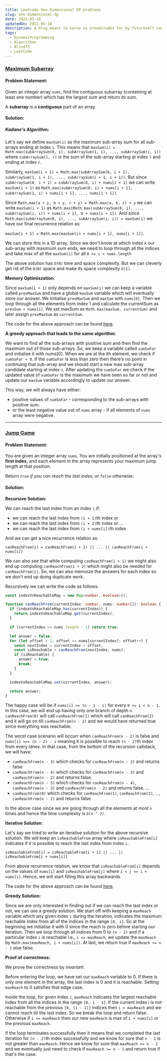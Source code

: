 ```yaml
---
title: Leetcode One Dimensional DP problems
slug: one-dimensional-dp
date: 2022-05-18
updatedOn: 2022-05-18
description: A blog meant to serve as breadcrumbs for my futureself consisting of thoughts, gotchas and the final solutions when going through the LeetCode problems in the Blind75 list around 1D DP.
tags:
  - DynamicProgramming
  - Algorithms
  - Blind75
  - LeetCode
---
```


### [Maximum Subarray](https://leetcode.com/problems/maximum-subarray/)

#### Problem Statement:

Given an integer array `nums`, find the contiguous subarray (containing at least one number) which has the largest sum and return _its sum_.

A **subarray** is a **contiguous** part of an array.

#### Solution:

##### Kadane's Algorithm:

Let's say we define `maxSum(i)` as the maximum sub-array sum for all sub-arrays ending at index `i`.
This means that `maxSum(i) = Math.max(subArraySum(0, i), subArraySum(1, i), ..., subArraySum(i, i))` where `subArraySum(l, r)` is the sum of the sub-array starting at index `l` and ending at index `r`.

Similarly, `maxSum(i + 1) = Math.max(subArraySum(0, i + 1), subArraySum(1, i + 1), ..., subArraySum(i + 1, i + 1))`.
But since `subArraySum(0, i + 1) = subArraySum(0, i) + nums[i + 1]` we can write `maxSum(i + 1)` as `Math.max(subArraySum(0, i) + nums[i + 1], subArraySum(1, i) + nums[i + 1], ..., nums[i + 1])`.

Since `Math.max(a + y, b + y, c + y) = Math.max(a, b, c) + y` we can write `maxSum(i + 1)` as `Math.max(Math.max(subArraySum(0, i), ..., subArraySum(i, i)) + nums[i + 1], 0 + nums[i + 1])`.
And since `Math.max(subArraySum(0, i), ..., subArraySum(i, i)) = maxSum(i)` we have our final recurrence relation as:

`maxSum(i + 1) = Math.max(maxSum(i) + nums[i + 1], nums[i + 1])`.

We can store this in a 1D array. Since we don't know at which index `k` our sub-array with maximum sum ends,
we need to loop through all the indices and take max of all the `maxSum(i)` for all `0 <= i < nums.length`

The above solution has `O(N)` time and space complexity. But we can cleverly get rid of the `O(N)` space and make its space complexity `O(1)`.

**Memory Optimiszation**:

Since `maxSum(i + 1)` only depends on `maxSum(i)` we can keep a variable called `prevMaxSum` and have a global `maxSum` variable which will eventually store our answer.
We initialise `prevMaxSum` and `maxSum` with `nums[0]`. Then we loop through all the elements from index 1 and calculate the currentSum as `prevSum + nums[i]`.
We set maxSum as `Math.max(maxSum, currentSum)` and later assign `prevMaxSum` as `currentSum`.

The code for the above approach can be found [here](https://leetcode.com/submissions/detail/700080102/).

**A greedy approach that leads to the same algorithm**:

We want to find all the sub-arrays with positive sum and then find the maximum out of those sub-arrays.
So, we keep a variable called `sumSoFar` and initialise it with nums[0]. When we are at the ith element, we check if `sumSoFar < 0`.
If the `sumSoFar` is less than zero then there's no point in continuing that sub-array and we should start a new max sub-array candidate starting at index `i`.
After updating the `sumSoFar` we check if the updated value of `sumSoFar` is the maximum we have seen so far or not and update our `maxSum` variable accordingly to update our answer.

This way, we will always have either:

- positive values of `sumSoFar` - corresponding to the sub-arrays with positive sum.
- or the least negative value out of `nums` array - if all elements of `nums` array were negative.

---

### [Jump Game](https://leetcode.com/problems/jump-game/)

#### Problem Statement:

You are given an integer array `nums`. You are initially positioned at the array's **first index**, and each element in the array represents your maximum jump length at that position.

Return _`true` if you can reach the last index, or `false` otherwise_.

#### Solution:

<!--
**Very Bruteforce Solution:**

We can reach the last index - say `(n - 1)` if:

- We can reach `(n - 2)`nd index and `nums[n - 2] >= (n - 1) - (n - 2) >= 1` or
- We can reach `(n - 3)`rd index and `nums[n - 3] >= (n - 1) - (n - 3) >= 2` or
- We can reach `(n - 4)`th index and `nums[n - 4] >= (n - 1) - (n - 4) >= 3` or
- ...
- We can reach 1st index and nums[1] >= (n - 1) - (1) >= n - 2 or
- nums[0] >= n - 1

And if we take a closer look at the sub-problem of reaching `(n - 2)`nd index we see that we can reach it if:

- We can reach `(n - 3)`rd index and `nums[n - 3] >= (n - 2) - (n - 3) >= 1` or
- We can reach `(n - 4)`th index and `nums[n - 4] >= (n - 2) - (n - 4) >= 3` or
- ...
- We can reach 1st index and `nums[1] >= (n - 2) - (1) >= n - 3` or
- `nums[0] >= n - 2`

So even if we have answer for `(n - 2)` we won't be able to use it or any of its sub-problem to avoid repeated work.
The time complexity of this algorithm is O(n ^ n) since we are checking for each index at most `n` times and there's no common/memoizable work. -->

**Recursive Solution:**

We can reach the last index from an index `i` if:

- we can reach the last index from `(i + 1)`th index or
- we can reach the last index from `(i + 2)`th index or
  ...
- we can reach the last index from `(i + nums[i])`th index

And we can get a nice recurrence relation as:

```
canReachFrom(i) = canReachFrom(i + 1) || ... || canReachFrom(i + nums[i])
```

We can also see that while computing `canReachFrom(i + 1)` we might also end up computing `canReachFrom(i + 2)` which might also be needed for `canReachFrom(i)`.
So, we can also memoize the answers for each index so we don't end up doing duplicate work.

Recursively we can write the code as follows:

```ts
const indexVsReachableMap = new Map<number, boolean>();

function canReachFrom(currentIndex: number, nums: number[]): boolean {
  if (indexVsReachableMap.has(currentIndex)) {
    return indexVsReachableMap.get(currentIndex);
  }

  if (currentIndex >= nums.length - 1) return true;

  let answer = false;
  for (let offset = 1; offset <= nums[currentIndex]; offset++) {
    const nextIndex = currentIndex + offset;
    const isReachable = canReachFrom(nextIndex, nums);
    if (isReachable) {
      answer = true;
      break;
    }
  }

  indexVsReachableMap.set(currentIndex, answer);

  return answer;
}
```

The happy case will be if `nums[i] >= (n - 1 - i)` for every `0 <= i < n - 1`. In this case, we will end up having only one branch of depth `n`.
`canReachFrom(0)` will call `canReachFrom(1)` which will call `canReachFrom(2)` and it will go on till `canReachFrom(n - 2)` and we would have returned true since everything was reachable.

The worst case scenario will occurr when `canReachFrom(n - 2)` is false and `nums[i] === (n - 2) - i` meaning it is possible to reach `(n - 2)`th index from every idnex.
In that case, from the bottom of the recursion callstack, we will have:

- `canReachFrom(n - 3)` which checks for `canReachFrom(n - 2)` and returns false
- `canReachFrom(n - 4)` which checks for `canReachFrom(n - 3)` and `canReachFrom(n - 2)` and returns false.
- `canReachFrom(n - 5)` which checks for `canReachFrom(n - 4)`, `canReachFrom(n - 3)` and `canReachFrom(n - 2)` and returns false.
  ...
- `canReachFrom(0)` which checks for `canReachFrom(1)`, `canReachFrom(2)`, ..., `canReachFrom(n - 2)` and returns false

In the above case since we are going through all the elements at most `n` times and hence the time complexity is `O(n ^ 2)`.

**Iterative Solution:**

Let's say we tried to write an iterative solution for the above recursive solution.
We will keep an `isReachableFrom` array where `isReachableFrom[i]` indicates if it is possible to reach the last index from index `i`.

```
isReachableFrom[i] = isReachableFrom[i + 1] || ... || isReachableFrom[i + nums[i]]
```

From above recurrence relation, we know that `isReachableFrom[i]` depends on the values of `nums[i]` and `isReachableFrom[j]` where `i < j <= i + nums[i]`.
Hence, we will start filling this array backwards.

The code for the above approach can be found [here](https://leetcode.com/submissions/detail/701582297/).

**Greedy Solution:**

Since we are only interested in finding out if we can reach the last index or not, we can use a greedy solution.
We start off with keeping a `maxReach` variable which any given index `i` during the iteration, indicates the maximum reachable index from all of the indices in the range `[0, i]`.
So at the beginning we initialise it with 0 since the reach is zero before starting our iteration.
Then we loop through all indices from 0 to `(n - 2)` and if a particular index `i` is reachable i.e., `i <= maxReach`, we update the `maxReach` by `Math.max(maxReach, i + nums[i])`.
At last, we return true if `maxReach >= n - 1` else false.

**Proof of correctness:**

We prove the correctness by _invariant_.

Before entering the loop, we have set our `maxReach` variable to 0.
If there is only one element in the array, the last index is 0 and it is reachable. Setting `maxReach` to 0 satisfies that edge case.

Inside the loop, for given index `i`, `maxReach` indicates the largest reachable index from all the indices in the range `[0, i - 1]`.
If the current index i is not reachable from the previous `[0, (i - 1)]` indices then `i > maxReach` and we cannot reach till the last index.
So we break the loop and return false. Otherwise if `i <= maxReach` then our new `maxReach` is max of `i + nums[i]` or the previous `maxReach`.

If the loop terminates successfully then it means that we completed the last iteration for `(n - 2)`th index successfully and we know for sure that `n - 2` is not greater than `maxReach`.
Hence we know for sure that `maxReach >= n - 2` and we eventually just need to check if `maxReach >= n - 1` and return true if that's the case.
